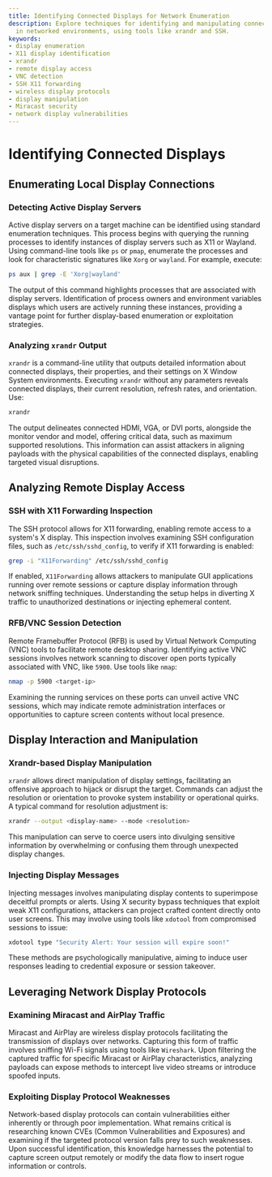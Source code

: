 ```yaml
---
title: Identifying Connected Displays for Network Enumeration
description: Explore techniques for identifying and manipulating connected displays
  in networked environments, using tools like xrandr and SSH.
keywords:
- display enumeration
- X11 display identification
- xrandr
- remote display access
- VNC detection
- SSH X11 forwarding
- wireless display protocols
- display manipulation
- Miracast security
- network display vulnerabilities
---
```


# Identifying Connected Displays

## Enumerating Local Display Connections

### Detecting Active Display Servers

Active display servers on a target machine can be identified using standard enumeration techniques. This process begins with querying the running processes to identify instances of display servers such as X11 or Wayland. Using command-line tools like `ps` or `pmap`, enumerate the processes and look for characteristic signatures like `Xorg` or `wayland`. For example, execute:

```bash
ps aux | grep -E 'Xorg|wayland'
```

The output of this command highlights processes that are associated with display servers. Identification of process owners and environment variables displays which users are actively running these instances, providing a vantage point for further display-based enumeration or exploitation strategies.

### Analyzing `xrandr` Output

`xrandr` is a command-line utility that outputs detailed information about connected displays, their properties, and their settings on X Window System environments. Executing `xrandr` without any parameters reveals connected displays, their current resolution, refresh rates, and orientation. Use:

```bash
xrandr
```

The output delineates connected HDMI, VGA, or DVI ports, alongside the monitor vendor and model, offering critical data, such as maximum supported resolutions. This information can assist attackers in aligning payloads with the physical capabilities of the connected displays, enabling targeted visual disruptions.

## Analyzing Remote Display Access

### SSH with X11 Forwarding Inspection

The SSH protocol allows for X11 forwarding, enabling remote access to a system's X display. This inspection involves examining SSH configuration files, such as `/etc/ssh/sshd_config`, to verify if X11 forwarding is enabled:

```bash
grep -i "X11Forwarding" /etc/ssh/sshd_config
```

If enabled, `X11Forwarding` allows attackers to manipulate GUI applications running over remote sessions or capture display information through network sniffing techniques. Understanding the setup helps in diverting X traffic to unauthorized destinations or injecting ephemeral content.

### RFB/VNC Session Detection

Remote Framebuffer Protocol (RFB) is used by Virtual Network Computing (VNC) tools to facilitate remote desktop sharing. Identifying active VNC sessions involves network scanning to discover open ports typically associated with VNC, like `5900`. Use tools like `nmap`:

```bash
nmap -p 5900 <target-ip>
```

Examining the running services on these ports can unveil active VNC sessions, which may indicate remote administration interfaces or opportunities to capture screen contents without local presence.

## Display Interaction and Manipulation

### Xrandr-based Display Manipulation

`xrandr` allows direct manipulation of display settings, facilitating an offensive approach to hijack or disrupt the target. Commands can adjust the resolution or orientation to provoke system instability or operational quirks. A typical command for resolution adjustment is:

```bash
xrandr --output <display-name> --mode <resolution>
```

This manipulation can serve to coerce users into divulging sensitive information by overwhelming or confusing them through unexpected display changes.

### Injecting Display Messages

Injecting messages involves manipulating display contents to superimpose deceitful prompts or alerts. Using X security bypass techniques that exploit weak X11 configurations, attackers can project crafted content directly onto user screens. This may involve using tools like `xdotool` from compromised sessions to issue:

```bash
xdotool type "Security Alert: Your session will expire soon!"
```

These methods are psychologically manipulative, aiming to induce user responses leading to credential exposure or session takeover.

## Leveraging Network Display Protocols

### Examining Miracast and AirPlay Traffic

Miracast and AirPlay are wireless display protocols facilitating the transmission of displays over networks. Capturing this form of traffic involves sniffing Wi-Fi signals using tools like `Wireshark`. Upon filtering the captured traffic for specific Miracast or AirPlay characteristics, analyzing payloads can expose methods to intercept live video streams or introduce spoofed inputs.

### Exploiting Display Protocol Weaknesses

Network-based display protocols can contain vulnerabilities either inherently or through poor implementation. What remains critical is researching known CVEs (Common Vulnerabilities and Exposures) and examining if the targeted protocol version falls prey to such weaknesses. Upon successful identification, this knowledge harnesses the potential to capture screen output remotely or modify the data flow to insert rogue information or controls.